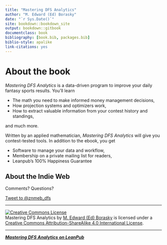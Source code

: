 ```yaml
--- 
title: "Mastering DFS Analytics"
author: "M. Edward (Ed) Borasky"
date: "`r Sys.Date()`"
site: bookdown::bookdown_site
output: bookdown::gitbook
documentclass: book
bibliography: [book.bib, packages.bib]
biblio-style: apalike
link-citations: yes
---
```


# About the book
_Mastering DFS Analytics_ is a data-driven program to improve your daily fantasy sports results. You'll learn

* The math you need to make informed money management decisions,
* How projection systems and optimizers work,
* How to extract valuable information from your contest history and standings,

and much more.

Written by an applied mathematician, _Mastering DFS Analytics_ will give you contest-tested tools. In addition to the ebook, you get

* Software to manage your data and workflow,
* Membership on a private mailing list for readers,
* Leanpub's 100% Happiness Guarantee

## About the Indie Web

Comments? Questions? 

<a href="https://twitter.com/intent/tweet?screen_name=znmeb_dfs" class="twitter-mention-button" data-size="large" data-show-count="true">Tweet to @znmeb_dfs</a><script async src="//platform.twitter.com/widgets.js" charset="utf-8"></script>

----------

<a rel="license" href="http://creativecommons.org/licenses/by-sa/4.0/"><img alt="Creative Commons License" style="border-width:0" src="https://i.creativecommons.org/l/by-sa/4.0/88x31.png" /></a><br /><span xmlns:dct="http://purl.org/dc/terms/" property="dct:title">Mastering DFS Analytics</span> by <a xmlns:cc="http://creativecommons.org/ns#" href="http://masteringdfsanalytics.com" property="cc:attributionName" rel="cc:attributionURL">M. Edward (Ed) Borasky</a> is licensed under a <a rel="license" href="http://creativecommons.org/licenses/by-sa/4.0/">Creative Commons Attribution-ShareAlike 4.0 International License</a>.

----------

***[Mastering DFS Analytics on LeanPub](https://leanpub.com/masteringdfsanalytics)***
